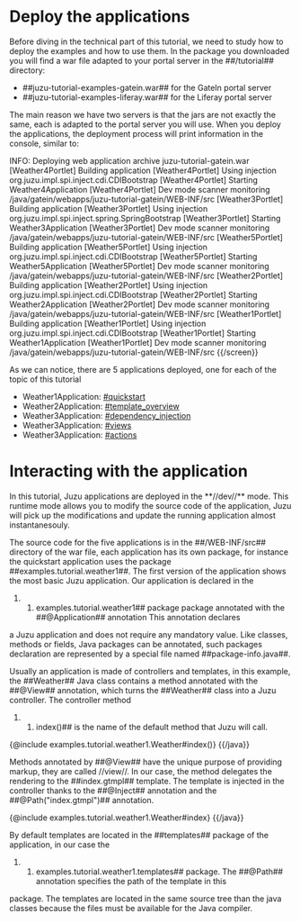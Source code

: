 = Deploy the applications =

Before diving in the technical part of this tutorial, we need to study how to deploy the examples and how to use them.
In the package you downloaded you will find a war file adapted to your portal server in the ##/tutorial## directory:

* ##juzu-tutorial-examples-gatein.war## for the GateIn portal server
* ##juzu-tutorial-examples-liferay.war## for the Liferay portal server

The main reason we have two servers is that the jars are not exactly the same, each is adapted to the portal
server you will use. When you deploy the applications, the deployment process will print information in the
console, similar to:

{{screen}}
INFO: Deploying web application archive juzu-tutorial-gatein.war
[Weather4Portlet] Building application
[Weather4Portlet] Using injection org.juzu.impl.spi.inject.cdi.CDIBootstrap
[Weather4Portlet] Starting Weather4Application
[Weather4Portlet] Dev mode scanner monitoring /java/gatein/webapps/juzu-tutorial-gatein/WEB-INF/src
[Weather3Portlet] Building application
[Weather3Portlet] Using injection org.juzu.impl.spi.inject.spring.SpringBootstrap
[Weather3Portlet] Starting Weather3Application
[Weather3Portlet] Dev mode scanner monitoring /java/gatein/webapps/juzu-tutorial-gatein/WEB-INF/src
[Weather5Portlet] Building application
[Weather5Portlet] Using injection org.juzu.impl.spi.inject.cdi.CDIBootstrap
[Weather5Portlet] Starting Weather5Application
[Weather5Portlet] Dev mode scanner monitoring /java/gatein/webapps/juzu-tutorial-gatein/WEB-INF/src
[Weather2Portlet] Building application
[Weather2Portlet] Using injection org.juzu.impl.spi.inject.cdi.CDIBootstrap
[Weather2Portlet] Starting Weather2Application
[Weather2Portlet] Dev mode scanner monitoring /java/gatein/webapps/juzu-tutorial-gatein/WEB-INF/src
[Weather1Portlet] Building application
[Weather1Portlet] Using injection org.juzu.impl.spi.inject.cdi.CDIBootstrap
[Weather1Portlet] Starting Weather1Application
[Weather1Portlet] Dev mode scanner monitoring /java/gatein/webapps/juzu-tutorial-gatein/WEB-INF/src
{{/screen}}

As we can notice, there are 5 applications deployed, one for each of the topic of this tutorial

* Weather1Application: [[#quickstart]]
* Weather2Application: [[#template_overview]]
* Weather3Application: [[#dependency_injection]]
* Weather3Application: [[#views]]
* Weather3Application: [[#actions]]

= Interacting with the application =

In this tutorial, Juzu applications are deployed in the **//dev//** mode. This runtime mode allows you to modify the
source code of the application, Juzu will pick up the modifications and update the running application almost
instantanesouly.

The source code for the five applications is in the ##/WEB-INF/src## directory of the war file, each application has
its own package, for instance the quickstart application uses the package ##examples.tutorial.weather1##. The first
version of the application shows the most basic Juzu application. Our application is declared in the
##examples.tutorial.weather1## package package annotated with the ##@Application## annotation This annotation declares
a Juzu application and does not require any mandatory value. Like classes, methods or fields, Java packages can be
annotated, such packages declaration are represented by a special file named ##package-info.java##.

Usually an application is made of controllers and templates, in this example, the ##Weather## Java class contains a method
annotated with the ##@View## annotation, which turns the ##Weather## class into a Juzu controller. The controller method
##index()## is the name of the default method that Juzu will call.

{{java}}
{@include examples.tutorial.weather1.Weather#index()}
{{/java}}

Methods annotated by ##@View## have the unique purpose of providing markup, they are called //view//. In our case,
the method delegates the rendering to the ##index.gtmpl## template. The template is injected in the controller thanks
to the ##@Inject## annotation and the ##@Path("index.gtmpl")## annotation.

{{java}}
{@include examples.tutorial.weather1.Weather#index}
{{/java}}

By default templates are located in the ##templates## package of the application, in our case the
##examples.tutorial.weather1.templates## package. The ##@Path## annotation specifies the path of the template in this
package. The templates are located in the same source tree than the java classes because the files must be available
for the Java compiler.
